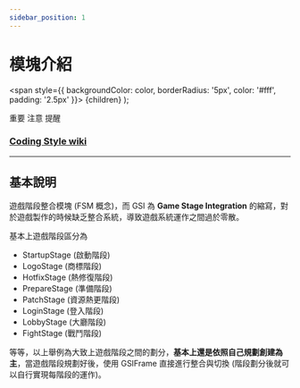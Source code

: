 ```yaml
---
sidebar_position: 1
---
```


# 模塊介紹

  <span
    style={{
      backgroundColor: color,
      borderRadius: '5px',
      color: '#fff',
      padding: '2.5px'
    }}>
    {children}
  </span>
);

<Highlight color="#ff2f00">重要</Highlight> <Highlight color="#0373fc">注意</Highlight> <Highlight color="#00d679">提醒</Highlight>

### [Coding Style wiki](https://github.com/michael811125/OxGFrame/wiki/Coding-Style)

---

## 基本說明

遊戲階段整合模塊 (FSM 概念)，而 GSI 為 **Game Stage Integration** 的縮寫，對於遊戲製作的時候缺乏整合系統，導致遊戲系統運作之間過於零散。

基本上遊戲階段區分為 
- StartupStage (啟動階段)
- LogoStage (商標階段)
- HotfixStage (熱修復階段)
- PrepareStage (準備階段)
- PatchStage (資源熱更階段)
- LoginStage (登入階段)
- LobbyStage (大廳階段)
- FightStage (戰鬥階段) 

等等，以上舉例為大致上遊戲階段之間的劃分，**基本上還是依照自己規劃創建為主**，當遊戲階段規劃好後，使用 GSIFrame 直接進行整合與切換 (階段劃分後就可以自行實現每階段的運作)。